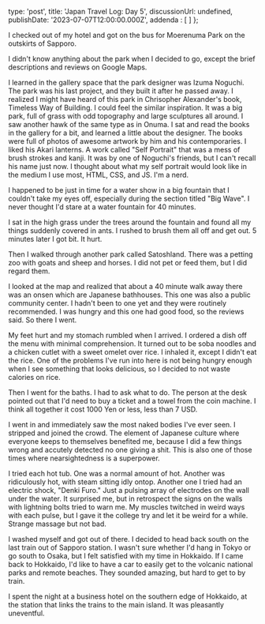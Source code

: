 type: 'post',
title: 'Japan Travel Log: Day 5',
discussionUrl: undefined,
publishDate: '2023-07-07T12:00:00.000Z',
addenda : [
]
};

I checked out of my hotel and got on the bus for Moerenuma Park on the outskirts of Sapporo.

I didn't know anything about the park when I decided to go, except the brief descriptions and reviews on Google Maps. 

I learned in the gallery space that the park designer was Izuma Noguchi. The park was his last project, and they built it after he passed away. I realized I might have heard of this park in Chrisopher Alexander's book, Timeless Way of Building. I could feel the similar inspiration. It was a big park, full of grass with odd topography and large sculptures all around. I saw another hawk of the same type as in Onuma. I sat and read the books in the gallery for a bit, and learned a little about the designer. The books were full of photos of awesome artwork by him and his contemporaries. I liked his Akari lanterns. A work called "Self Portrait" that was a mess of brush strokes and kanji. It was by one of Noguchi's friends, but I can't recall his name just now. I thought about what my self portrait would look like in the medium I use most, HTML, CSS, and JS. I'm a nerd.

I happened to be just in time for a water show in a big fountain that I couldn't take my eyes off, especially during the section titled "Big Wave". I never thought I'd stare at a water fountain for 40 minutes.

I sat in the high grass under the trees around the fountain and found all my things suddenly covered in ants. I rushed to brush them all off and get out. 5 minutes later I got bit. It hurt.

Then I walked through another park called Satoshland. There was a petting zoo with goats and sheep and horses. I did not pet or feed them, but I did regard them. 

I looked at the map and realized that about a 40 minute walk away there was an onsen which are Japanese bathhouses. This one was also a public community center. I hadn't been to one yet and they were routinely recommended. I was hungry and this one had good food, so the reviews said. So there I went. 

My feet hurt and my stomach rumbled when I arrived. I ordered a dish off the menu with minimal comprehension. It turned out to be soba noodles and a chicken cutlet with a sweet omelet over rice. I inhaled it, except I didn't eat the rice. One of the problems I've run into here is not being hungry enough when I see something that looks delicious, so I decided to not waste calories on rice. 

Then I went for the baths. I had to ask what to do. The person at the desk pointed out that I'd need to buy a ticket and a towel from the coin machine. I think all together it cost 1000 Yen or less, less than 7 USD. 

I went in and immediately saw the most naked bodies I've ever seen. I stripped and joined the crowd. The element of Japanese culture where everyone keeps to themselves benefited me, because I did a few things wrong and accutely detected no one giving a shit. This is also one of those times where nearsightedness is a superpower.

I tried each hot tub. One was a normal amount of hot. Another was ridiculously hot, with steam sitting idly ontop. Another one I tried had an electric shock, "Denki Furo." Just a pulsing array of electrodes on the wall under the water. It surprised me, but in retrospect the signs on the walls with lightning bolts tried to warn me. My muscles twitched in weird ways with each pulse, but I gave it the college try and let it be weird for a while. Strange massage but not bad.

I washed myself and got out of there. I decided to head back south on the last train out of Sapporo station. I wasn't sure whether I'd hang in Tokyo or go south to Osaka, but I felt satisfied with my time in Hokkaido. If I came back to Hokkaido, I'd like to have a car to easily get to the volcanic national parks and remote beaches. They sounded amazing, but hard to get to by train.

I spent the night at a business hotel on the southern edge of Hokkaido, at the station that links the trains to the main island. It was pleasantly uneventful.
